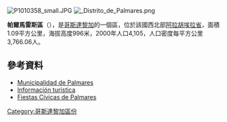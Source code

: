 [[Image:P1010358_small.JPG|right]]
[[Image:_Distrito_de_Palmares.png|thumb]]

'''帕爾馬雷斯區'''（{{lang-es|Palmares}}），是[[哥斯達黎加|哥斯達黎加]]的一個區，位於該國西北部[[阿拉胡埃拉省|阿拉胡埃拉省]]，面積1.09平方公里，海拔高度996米，2000年人口4,105，人口密度每平方公里3,766.06人。

==參考資料==
* [http://www.munipalmares.go.cr/ Municipalidad de Palmares] {{Wayback|url=http://www.munipalmares.go.cr/ |date=20201031212602 }}
* [http://www.govisitcostarica.co.cr/region/city.asp?cID=102 Información turística] {{Wayback|url=http://www.govisitcostarica.co.cr/region/city.asp?cID=102 |date=20200919111705 }}
* [http://www.fiestaspalmares.com/ Fiestas Cívicas de Palmares] {{Wayback|url=http://www.fiestaspalmares.com/ |date=20210212024419 }}

{{CostaRica-geo-stub}}
[[Category:哥斯達黎加區份|Category:哥斯達黎加區份]]